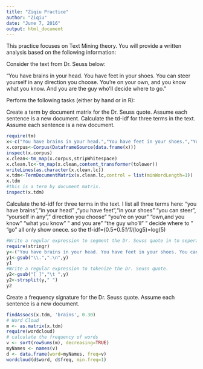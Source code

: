 ```yaml
---
title: "Ziqiu Practice"
author: "Ziqiu"
date: "June 7, 2016"
output: html_document
---
```


This practice focuses on Text Mining theory. You will provide a written analysis based on the following information:

Consider the text from Dr. Seuss below:

"You have brains in your head. You have feet in your shoes. You can steer yourself in any direction you choose. You're on your own,
 and you know what you know. And you are the guy who'll decide where to go."

Perform the following tasks (either by hand or in R):

Create a term by document matrix for the Dr. Seuss quote. Assume each sentence is a new document.
Calculate the td-idf for three terms in the text. Assume each sentence is a new document.
```r
require(tm)
x<-c("You have brains in your head.","You have feet in your shoes.","You can steer yourself in any direction you choose.","You're on your own,and you know what you know.", "And you are the guy who'll decide where to go.")
x.corpus<-Corpus(DataframeSource(data.frame(x)))
inspect(x.corpus)
x.clean<-tm_map(x.corpus,stripWhitespace)
x.clean.lc<-tm_map(x.clean,content_transformer(tolower))
writeLines(as.character(x.clean.lc))
x.tdm<-TermDocumentMatrix(x.clean.lc,control = list(minWordLength=1))
x.tdm
#this is a term by document matrix.
inspect(x.tdm)
```
Calculate the td-idf for three terms in the text.
I list all three terms here: "you have brains","in your head" ,"you have feet","in your shoes" "you can steer", "yourself in any"," direction you choose" "you're on your" "own,and you know" "what you know" " and you are" "the guy who'll" " decide where to " "go" all only show onece. so the tf-idf=(0.5+0.5*1/1)*(log5)=log(5)


```r
#Write a regular expression to segment the Dr. Seuss quote in to seperate sentences.
require(stringr)
y<-("You have brains in your head. You have feet in your shoes. You can steer yourself in any direction you choose. You're on your own,and you know what you know. And you are the guy who'll decide where to go.")
y1<-gsub("\\.",".\n",y)
y1
#Write a regular expression to tokenize the Dr. Seuss quote.
y2<-gsub("[ ]","\t ",y)
y2<-strsplit(y," ")
y2
```
Create a frequency signature for the Dr. Seuss quote. Assume each sentence is a new document.
```r
findAssocs(x.tdm, 'brains', 0.30)
# Word Cloud
m <- as.matrix(x.tdm)
require(wordcloud)
# calculate the frequency of words
v <- sort(rowSums(m), decreasing=TRUE)
myNames <- names(v)
d <- data.frame(word=myNames, freq=v)
wordcloud(d$word, d$freq, min.freq=1)
```